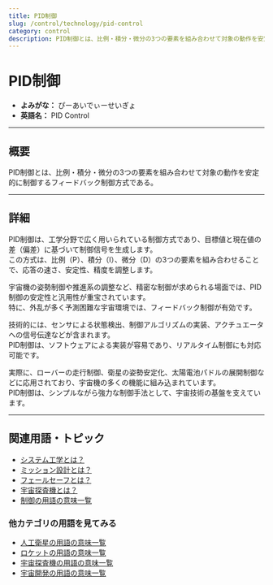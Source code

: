 ```yaml
---
title: PID制御
slug: /control/technology/pid-control
category: control
description: PID制御とは、比例・積分・微分の3つの要素を組み合わせて対象の動作を安定的に制御するフィードバック制御方式である。
---
```



<Head>
  <script type="application/ld+json">
    {`{
      "@context": "https://schema.org",
      "@type": "DefinedTerm",
      "name": "PID制御",
      "inDefinedTermSet": "https://www.space-portal.org",
      "termCode": "control/technology/pid-control",
      "description": "PID制御とは、比例・積分・微分の3つの要素を組み合わせて対象の動作を安定的に制御するフィードバック制御方式である。",
      "url": "https://www.space-portal.org/docs/control/technology/pid-control"
    }`}
  </script>
</Head>

# PID制御

- **よみがな：** ぴーあいでぃーせいぎょ  
- **英語名：** PID Control  

---

## 概要

PID制御とは、比例・積分・微分の3つの要素を組み合わせて対象の動作を安定的に制御するフィードバック制御方式である。

---

## 詳細

PID制御は、工学分野で広く用いられている制御方式であり、目標値と現在値の差（偏差）に基づいて制御信号を生成します。  
この方式は、比例（P）、積分（I）、微分（D）の3つの要素を組み合わせることで、応答の速さ、安定性、精度を調整します。  

宇宙機の姿勢制御や推進系の調整など、精密な制御が求められる場面では、PID制御の安定性と汎用性が重宝されています。  
特に、外乱が多く予測困難な宇宙環境では、フィードバック制御が有効です。  

技術的には、センサによる状態検出、制御アルゴリズムの実装、アクチュエータへの信号伝達などが含まれます。  
PID制御は、ソフトウェアによる実装が容易であり、リアルタイム制御にも対応可能です。  

実際に、ローバーの走行制御、衛星の姿勢安定化、太陽電池パドルの展開制御などに応用されており、宇宙機の多くの機能に組み込まれています。  
PID制御は、シンプルながら強力な制御手法として、宇宙技術の基盤を支えています。

---

## 関連用語・トピック

- [システム工学とは？](/docs/control/system-engineering)
- [ミッション設計とは？](/docs/control/mission-design)
- [フェールセーフとは？](/docs/control/technology/fail-safe)
- [宇宙探査機とは？](/docs/explorer/space-probe)
- [制御の用語の意味一覧](/docs/category/control)

### 他カテゴリの用語を見てみる
- [人工衛星の用語の意味一覧](/docs/category/satellite)
- [ロケットの用語の意味一覧](/docs/category/rocket)
- [宇宙探査機の用語の意味一覧](/docs/category/explorer)
- [宇宙開発の用語の意味一覧](/docs/category/glossary)